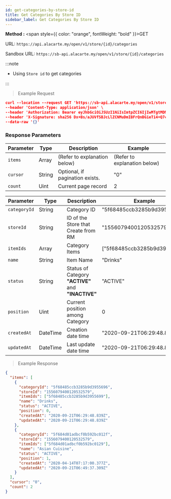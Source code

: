 ```yaml
---
id: get-categories-by-store-id
title: Get Categories By Store ID
sidebar_label: Get Categories By Store ID
---
```



**Method :** <span style={{ color: "orange", fontWeight: "bold" }}>GET</span><br/>

URL: `https://api.alacarte.my/open/v1/store/{id}/categories`<br/>

Sandbox URL: `https://sb-api.alacarte.my/open/v1/store/{id}/categories`

:::note

- Using `Store id` to get categories

:::

> Example Request

```json
curl --location --request GET 'https://sb-api.alacarte.my/open/v1/store/{id}/categories' \
--header 'Content-Type: application/json' \
--header 'Authorization: Bearer eyJhbGciOiJSUzI1NiIsImtpZCI6IjIwMTgtMDMtMTMiLCJ0eXAiOiJKV1QifQ.eyJhdWQiOlsiYXBpX2NsaWVudEBFaGNLQzA5QmRYUm9RMnhwWlc1MEVKTE42dFdBMG82MEx3Il0sImV4cCI6MTYwMzI1NDU2OSwiaWF0IjoxNjAwNjYyNTY5LCJpc3MiOiJodHRwczovL3NiLW9hdXRoLnJldmVudWVtb25zdGVyLm15IiwianRpIjoiRWh3S0VFOUJkWFJvUVdOalpYTnpWRzlyWlc0UTZNenR5b1RFckpzVyIsIm5iZiI6MTYwMDY2MjU2OSwic3ViIjoiRWhRS0NFMWxjbU5vWVc1MEVKWFZ6ZDN3cmFxVE9SSVFDZ1JWYzJWeUVJeUpxSXp2eU1QVmNRIn0.H3G6UDX7sR9EXtTMNs4Q2OHdhUGIhhCfdlAeOpywH4rDuVOcWXXwzF4Imbx8E7I10vFAJpwYZrEkCWCdCCw-WV11y9VT5kP6k75CeS-ZPMOLcKnC5iFT7vEi07r6ovwty9erlcZeXrtrmEIn3rnLva-dxSg3vZ2MyymoNDk-kV7ltXnkoWW4jtXRls6siLhxeY__8kXn2qa0ojVX4Nm6HmzN_vgi-RKSmToMgsdzTF94Y61QVBWhZfolD2-JpHx4qNlklcUdv8HOJ1QHHWpyoJytaJmvr3GJ5G399LbcTLwxB1p2qPg7z4hpoGNu4AP-ybRJVC3P9q9OscQYDNX-dA' \
--header 'X-Signature: sha256 Dx+Bs/aJUVfSBJcLlZCNMuDmIBFrQnBGieTi4+Q7czr7bRo0ENvjtXmmObs1pYHdzWPisD69RUIQSldFSwaWQlMgLtQCNRLJlfZAQn+ziPyBY+NrscCLIfT73AH7ZiHK743n+BsQfV5c97mTcPpEYQx/vQbwZp41wms6CymKpjqyKCgx6Ry0eYFH/0pN2FsFumCRO0vkbSf5aAHGnsPvfiIx2LzfxcpoDNrDdT8SY3zDJdJcCnMWbsBxNVvdazTPDHFDznjcUDWTN4RC+qK6PUcFCklwUz7iNM47QWu2e1ccxLP0YBec5M3xVFk+oXJPIIfCD8vK4l5ebQkl+FfNxw==' \
--data-raw '{}'
```

### Response Parameters

| Parameter | Type   | Description                     | Example                      |
| --------- | ------ | ------------------------------- | ---------------------------- |
| `items`   | Array  | (Refer to explanation below)    | (Refer to explanation below) |
| `cursor`  | String | Optional, if pagination exists. | "0"                          |
| `count`   | Uint   | Current page record             | 2                            |

| Parameter    | Type     | Description                                        | Example                      |
| ------------ | -------- | -------------------------------------------------- | ---------------------------- |
| `categoryId` | String   | Category ID                                        | "5f68485ccb3285b9d3955696"   |
| `storeId`    | String   | ID of the Store that Create from RM                | "1556079400120532579"        |
| `itemIds`    | Array    | Category Items                                     | ["5f68485ccb3285b9d3955699"] |
| `name`       | String   | Item Name                                          | "Drinks"                     |
| `status`     | String   | Status of Category **"ACTIVE"** and **"INACTIVE"** | "ACTIVE"                     |
| `position`   | Uint     | Current position among Category                    | 0                            |
| `createdAt`  | DateTime | Creation date time                                 | "2020-09-21T06:29:48.839Z"   |
| `updatedAt`  | DateTime | Last update date time                              | "2020-09-21T06:29:48.839Z"   |

> Example Response

```json
{
  "items": [
    {
      "categoryId": "5f68485ccb3285b9d3955696",
      "storeId": "1556079400120532579",
      "itemIds": ["5f68485ccb3285b9d3955699"],
      "name": "Drinks",
      "status": "ACTIVE",
      "position": 0,
      "createdAt": "2020-09-21T06:29:48.839Z",
      "updatedAt": "2020-09-21T06:29:48.839Z"
    },
    {
      "categoryId": "5f684d01adbcf0b592bc012f",
      "storeId": "1556079400120532579",
      "itemIds": ["5f684d01adbcf0b592bc0129"],
      "name": "Asian Cuisine",
      "status": "ACTIVE",
      "position": 1,
      "createdAt": "2020-04-14T07:17:00.377Z",
      "updatedAt": "2020-09-21T06:49:37.309Z"
    }
  ],
  "cursor": "0",
  "count": 2
}
```
